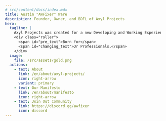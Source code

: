 ```yaml
---
# src/content/docs/index.mdx
title: Austin "AWFixer" Ware
description: Founder, Owner, and BDFL of Axyl Projects
hero:
  tagline: |
    Axyl Projects was created for a new Developing and Working Experience.
    <div class="roller">
      <span id="pre_text">Born for</span>
      <span id="changing_text">Jr Professionals.</span>
    </div>
  image:
    file: /src/assets/gold.png
  actions:
    - text: About
      link: /en/about/axyl-projects/
      icon: right-arrow
      variant: primary
    - text: Our Manifesto
      link: /en/about/manifesto
      icon: right-arrow
    - text: Join Out Community
      link: https://discord.gg/awfixer
      icon: discord
---
```



  <LinkCard
  title="About Me"
  href="https://awfixer.me"
  description="I am a visionary, as George Carlin put it, always thinking. I am the one who never understood
  it growing up when they said I thought outside the box, because I didn't know there way a box to keep my thoughts in
  prolly would have helped me keep them organized though...">
  </LinkCard>

<ScriptWorkaround />
